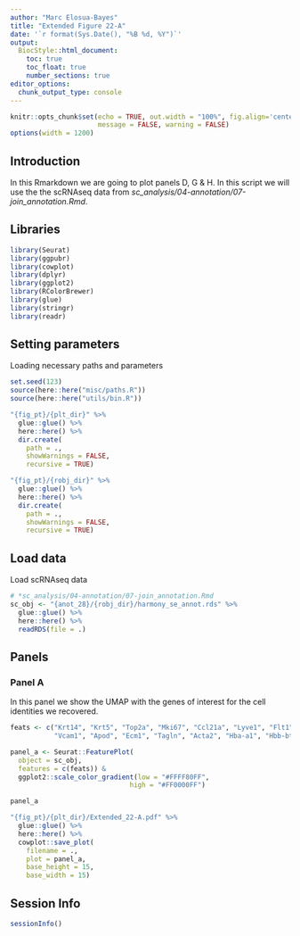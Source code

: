 ```yaml
---
author: "Marc Elosua-Bayes"
title: "Extended Figure 22-A"
date: '`r format(Sys.Date(), "%B %d, %Y")`'
output: 
  BiocStyle::html_document:
    toc: true
    toc_float: true
    number_sections: true
editor_options: 
  chunk_output_type: console
---
```


```r
knitr::opts_chunk$set(echo = TRUE, out.width = "100%", fig.align='center', 
                      message = FALSE, warning = FALSE)
options(width = 1200)
```

## Introduction
In this Rmarkdown we are going to plot panels D, G & H.
In this script we will use the the scRNAseq data from *sc_analysis/04-annotation/07-join_annotation.Rmd*.

## Libraries

```r
library(Seurat)
library(ggpubr)
library(cowplot)
library(dplyr)
library(ggplot2)
library(RColorBrewer)
library(glue)
library(stringr)
library(readr)
```

## Setting parameters
Loading necessary paths and parameters
```r
set.seed(123)
source(here::here("misc/paths.R"))
source(here::here("utils/bin.R"))

"{fig_pt}/{plt_dir}" %>%
  glue::glue() %>%
  here::here() %>%
  dir.create(
    path = .,
    showWarnings = FALSE,
    recursive = TRUE)

"{fig_pt}/{robj_dir}" %>%
  glue::glue() %>%
  here::here() %>%
  dir.create(
    path = .,
    showWarnings = FALSE,
    recursive = TRUE)
```

## Load data
Load scRNAseq data
```r
# *sc_analysis/04-annotation/07-join_annotation.Rmd
sc_obj <- "{anot_28}/{robj_dir}/harmony_se_annot.rds" %>%
  glue::glue() %>%
  here::here() %>%
  readRDS(file = .)
```

## Panels

### Panel A
In this panel we show the UMAP with the genes of interest for the cell identities we recovered.

```r
feats <- c("Krt14", "Krt5", "Top2a", "Mki67", "Ccl21a", "Lyve1", "Flt1",
           "Vcam1", "Apod", "Ecm1", "Tagln", "Acta2", "Hba-a1", "Hbb-bt")

panel_a <- Seurat::FeaturePlot(
  object = sc_obj,
  features = c(feats)) &
  ggplot2::scale_color_gradient(low = "#FFFF80FF",
                              high = "#FF0000FF")

panel_a

"{fig_pt}/{plt_dir}/Extended_22-A.pdf" %>%
  glue::glue() %>%
  here::here() %>%
  cowplot::save_plot(
    filename = .,
    plot = panel_a,
    base_height = 15,
    base_width = 15)
```

## Session Info
```r
sessionInfo()
```
